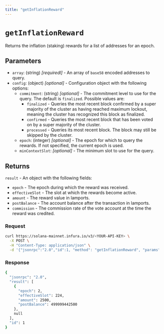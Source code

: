 ```yaml
---
title: "getInflationReward"
---
```



# `getInflationReward`

Returns the inflation (staking) rewards for a list of addresses for an epoch. <CreditCost network="solana" method="getInflationReward" />

## Parameters

- `array`: (string) _[requiredl]_  - An array of `base58` encoded addresses to query.
- `config`: (object) _[optional]_  - Configuration object with the following options:
    - `commitment`: (string) _[optional]_  - The commitment level to use for the query. The default is `finalized`. Possible values are:
        - `finalized` - Queries the most recent block confirmed by a super majority of the cluster as having
            reached maximum lockout, meaning the cluster has recognized this block as finalized.
        - `confirmed` - Queries the most recent block that has been voted on by a super majority of the cluster.
        - `processed` - Queries its most recent block. The block may still be skipped by the cluster.
    - `epoch`: (integer) _[optional]_ - The epoch for which to query the rewards. If not specified, the current epoch is used.
    - `minContextSlot`: _[optional]_ - The minimum slot to use for the query.

## Returns

`result` - An object with the following fields:

- `epoch` - The epoch during which the reward was received.
- `effectiveSlot` - The slot at which the rewards become active.
- `amount` - The reward value in lamports.
- `postBalance` - The account balance after the transaction in lamports.
- `commission` - The commission rate of the vote account at the time the reward was credited.

### Request

<Tabs>
  <TabItem value="curl">

  ```bash
  curl https://solana-mainnet.infura.io/v3/<YOUR-API-KEY> \
    -X POST \
    -H "Content-Type: application/json" \
    -d '{"jsonrpc":"2.0","id":1, "method": "getInflationReward", "params": [["6dmNQ5jwLeLk5REvio1JcMshcbvkYMwy26sJ8pbkvStu", "BGsqMegLpV6n6Ve146sSX2dTjUMj3M92HnU8BbNRMhF2"], {"epoch": 2}]}'
   ```

  </TabItem>
</Tabs>

### Response

<Tabs>
  <TabItem value="JSON">

  ```bash
  {
    "jsonrpc": "2.0",
    "result": [
      {
        "epoch": 2,
        "effectiveSlot": 224,
        "amount": 2500,
        "postBalance": 499999442500
      },
      null
    ],
    "id": 1
  }
  ```

  </TabItem>
</Tabs>
